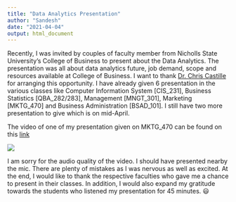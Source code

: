 ```yaml
---
title: "Data Analytics Presentation"
author: "Sandesh"
date: "2021-04-04"
output: html_document
---
```


Recently, I was invited by couples of faculty member from Nicholls State University's College of Business to present about the Data Analytics. The presentation was all about data analytics future, job demand, scope and resources available at College of Business. I want to thank [Dr. Chris Castille](https://cmcastille.netlify.app/){target="_blank"} for arranging this opportunity. I have already given 6 presentation in the various classes like Computer Information System [CIS_231], Business Statistics [QBA_282/283], Management [MNGT_301], Marketing [MKTG_470] and Business Administration [BSAD_101]. I still have two more presentation to give which is on mid-April.

The video of one of my presentation given on MKTG_470 can be found on this [link](https://youtu.be/6E7b6CPwx9s){target="\"_blank"}

![](img.png)

I am sorry for the audio quality of the video. I should have presented nearby the mic. There are plenty of mistakes as I was nervous as well as excited. At the end, I would like to thank the respective faculties who gave me a chance to present in their classes. In addition, I would also expand my gratitude towards the students who listened my presentation for 45 minutes. 😃
